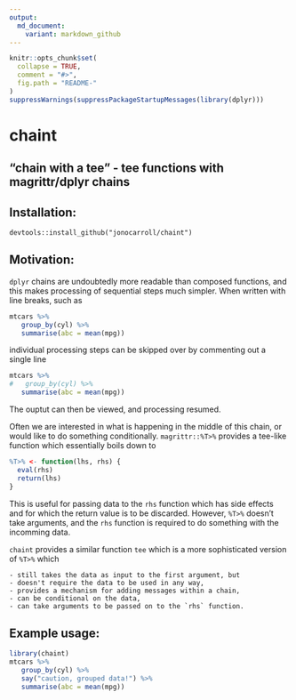 ```yaml
---
output:
  md_document:
    variant: markdown_github
---
```


<!-- README.md is generated from README.Rmd. Please edit that file -->

```r
knitr::opts_chunk$set(
  collapse = TRUE,
  comment = "#>",
  fig.path = "README-"
)
suppressWarnings(suppressPackageStartupMessages(library(dplyr)))
```
# chaint
## "chain with a tee" - tee functions with magrittr/dplyr chains

## Installation:

```
devtools::install_github("jonocarroll/chaint")
```

## Motivation:

`dplyr` chains are undoubtedly more readable than composed functions, and this makes processing of sequential steps much simpler. When written with line breaks, such as 

```r
mtcars %>% 
   group_by(cyl) %>% 
   summarise(abc = mean(mpg))
```

individual processing steps can be skipped over by commenting out a single line

```r
mtcars %>% 
#   group_by(cyl) %>% 
   summarise(abc = mean(mpg))
```

The ouptut can then be viewed, and processing resumed.

Often we are interested in what is happening in the middle of this chain, or would like to do something conditionally. `magrittr::%T>%` provides a tee-like function which essentially boils down to

```r
%T>% <- function(lhs, rhs) {
  eval(rhs)
  return(lhs)
}
```
This is useful for passing data to the `rhs` function which has side effects and for which the return value is to be discarded. However, `%T>%` doesn't take arguments, and the `rhs` function is required to do something with the incomming data.

`chaint` provides a similar function `tee` which is a more sophisticated version of `%T>%` which

    - still takes the data as input to the first argument, but
    - doesn't require the data to be used in any way, 
    - provides a mechanism for adding messages within a chain,
    - can be conditional on the data,
    - can take arguments to be passed on to the `rhs` function.

## Example usage:

```r
library(chaint)
mtcars %>% 
   group_by(cyl) %>% 
   say("caution, grouped data!") %>% 
   summarise(abc = mean(mpg))
```

